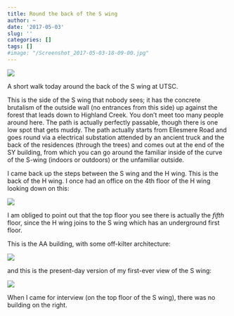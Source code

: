 ```yaml
---
title: Round the back of the S wing
author: ~
date: '2017-05-03'
slug: ''
categories: []
tags: []
#image: "/Screenshot_2017-05-03-18-09-00.jpg"
---
```



![](/Screenshot_2017-05-03-18-09-00.jpg)

A short walk today around the back of the S wing at UTSC.


This is the side of the S wing that nobody sees; it has the concrete brutalism of the outside wall (no entrances from this side) up against the forest that leads down to Highland Creek. You don't meet too many people around here. The path is actually perfectly passable, though there is one low spot that gets muddy. 
The path actually starts from Ellesmere Road and goes round via a electrical substation attended by an ancient truck and the back of the residences (through the trees) and comes out at the end of the SY building, from which you can go around the familiar inside of the curve of the S-wing (indoors or outdoors) or the unfamiliar outside.

I came back up the steps between the S wing and the H wing. This is the back of the H wing. I once had an office on the 4th floor of the H wing looking down on this:

![](/13.jpg)

I am obliged to point out that the top floor you see there is actually the *fifth* floor, since the H wing joins to the S wing which has an underground first floor. 

This is the AA building, with some off-kilter architecture:

![](/14.jpg)

and this is the present-day version of my first-ever view of the S wing:

![](/16.jpg)

When I came for interview (on the top floor of the S wing), there was no building on the right. 